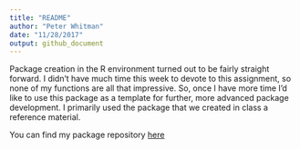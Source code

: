```yaml
---
title: "README"
author: "Peter Whitman"
date: "11/28/2017"
output: github_document
---
```


Package creation in the R environment turned out to be fairly straight forward. I didn't have much time this week to devote to this assignment, so none of my functions are all that impressive. So, once I have more time I'd like to use this package as a template for further, more advanced package development. I primarily used the package that we created in class a reference material.

You can find my package repository [here](https://github.com/peterwhitman/ExpoLog)